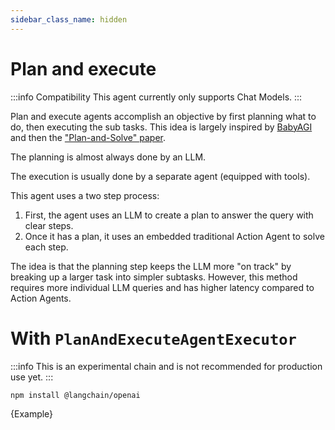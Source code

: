 ```yaml
---
sidebar_class_name: hidden
---
```


# Plan and execute

:::info Compatibility
This agent currently only supports Chat Models.
:::

Plan and execute agents accomplish an objective by first planning what to do, then executing the sub tasks. This idea is largely inspired by [BabyAGI](https://github.com/yoheinakajima/babyagi) and then the ["Plan-and-Solve" paper](https://arxiv.org/abs/2305.04091).

The planning is almost always done by an LLM.

The execution is usually done by a separate agent (equipped with tools).


This agent uses a two step process:

1. First, the agent uses an LLM to create a plan to answer the query with clear steps.
2. Once it has a plan, it uses an embedded traditional Action Agent to solve each step.

The idea is that the planning step keeps the LLM more "on track" by breaking up a larger task into simpler subtasks.
However, this method requires more individual LLM queries and has higher latency compared to Action Agents.

# With `PlanAndExecuteAgentExecutor`

:::info
This is an experimental chain and is not recommended for production use yet.
:::


<IntegrationInstallTooltip></IntegrationInstallTooltip>

```bash npm2yarn
npm install @langchain/openai
```

<CodeBlock language="typescript">{Example}</CodeBlock>
